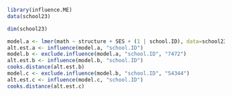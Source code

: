 ```r
library(influence.ME)
data(school23)
```

```r

dim(school23)
```

```r
model.a <- lmer(math ~ structure + SES + (1 | school.ID), data=school23)
alt.est.a <- influence(model.a, "school.ID")
model.b <- exclude.influence(model.a, "school.ID", "7472")
alt.est.b <- influence(model.b, "school.ID")
cooks.distance(alt.est.b)
model.c <- exclude.influence(model.b, "school.ID", "54344")
alt.est.c <- influence(model.c, "school.ID")
cooks.distance(alt.est.c)
```
